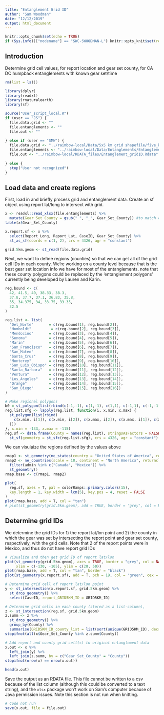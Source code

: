 ```yaml
---
title: "Entanglement Grid ID"
author: "Sam Woodman"
date: "12/12/2019"
output: html_document
---
```


```r
knitr::opts_chunk$set(echo = TRUE)
if (Sys.info()["nodename"] == "SWC-SWOODMAN-L") knitr::opts_knit$set(root.dir = "../")
```

## Introduction

Determine grid cell values, for report location and gear set county, for CA DC humpback entanglements with known gear set/time 

```r
rm(list = ls())

library(dplyr)
library(readxl)
library(rnaturalearth)
library(sf)

source("User_script_local.R")
if (user == "JS") {
  file.data.grid <- ""
  file.entanglements <- ""
  file.out <- ""
  
} else if (user == "SMW") {
  file.data.grid <- "../raimbow-local/Data/5x5 km grid shapefile/five_km_grid_polys_geo.shp"
  file.entanglements <- "../raimbow-local/Data/Entanglements/Entanglements_known_gear_set_location.xlsx"
  file.out <- "../raimbow-local/RDATA_files/Entanglement_gridID.Rdata"
  
} else {
  stop("User not recognized")
}
```

## Load data and create regions

First, load in and briefly process grid and entanglement data. Create an sf object using report lat/long to intersect with grid.

```r
x <- readxl::read_xlsx(file.entanglements) %>% 
  mutate(Gear_Set_County = gsub(" ", "_", Gear_Set_County)) #to match counties below
table(x$Gear_Set_County)

x.report.sf <- x %>% 
  select(Report_Long, Report_Lat, CaseID, Gear_Set_County) %>% 
  st_as_sf(coords = c(1, 2), crs = 4326, agr = "constant")

grid.5km.geom <- st_read(file.data.grid)
```

Next, we want to define regions (counties) so that we can get all of the grid cell IDs in each county. We're working on a county level because that is the best gear set location info we have for most of the entanglements. note that these county polygons could be replaced by the 'entanglement polygons' currently being developed by Lauren and Karin.

```r
reg.bound <- c(
  42, 41.5, 40, 38.83, 38.3, 
  37.8, 37.7, 37.1, 36.83, 35.8, 
  35, 34.375, 34, 33.75, 33.35, 
  32.5
)

reg.list <- list(
  "Del_Norte"       = c(reg.bound[1], reg.bound[2]), 
  "Humboldt"         = c(reg.bound[2], reg.bound[3]), 
  "Mendocino"       = c(reg.bound[3], reg.bound[4]), 
  "Sonoma"          = c(reg.bound[4], reg.bound[5]), 
  "Marin"           = c(reg.bound[5], reg.bound[6]), 
  "San_Francisco"   = c(reg.bound[6], reg.bound[7]), 
  "San_Mateo"       = c(reg.bound[7], reg.bound[8]), 
  "Santa_Cruz"      = c(reg.bound[8], reg.bound[9]), 
  "Monterey"        = c(reg.bound[9], reg.bound[10]), 
  "San_Luis_Obispo" = c(reg.bound[10], reg.bound[11]), 
  "Santa_Barbara"   = c(reg.bound[11], reg.bound[12]), 
  "Ventura"         = c(reg.bound[12], reg.bound[13]), 
  "Los_Angeles"     = c(reg.bound[13], reg.bound[14]), 
  "Orange"          = c(reg.bound[14], reg.bound[15]), 
  "San_Diego"       = c(reg.bound[15], reg.bound[16])
)

# Make regional polygons
b0 = st_polygon(list(rbind(c(-1,-1), c(1,-1), c(1,1), c(-1,1), c(-1,-1))))
reg.list.sfg <- lapply(reg.list, function(i, x.min, x.max) {
  st_polygon(list(rbind(
    c(x.min, i[1]), c(x.min, i[2]), c(x.max, i[2]), c(x.max, i[1]), c(x.min, i[1])
  )))
}, x.min = -133, x.max = -115)
reg.sf <- data.frame(County = names(reg.list), stringsAsFactors = FALSE) %>% 
  st_sf(geometry = st_sfc(reg.list.sfg), crs = 4326, agr = "constant")
```

We can visulaize the regions defined by the values above

```r
rmap1 <- st_geometry(ne_states(country = "United States of America", returnclass = "sf"))
rmap2 <- ne_countries(scale = 10, continent = "North America", returnclass = "sf") %>% 
  filter(admin %in% c("Canada", "Mexico")) %>% 
  st_geometry()
rmap.base <- c(rmap1, rmap2)

plot(
  reg.sf, axes = T, pal = colorRamps::primary.colors(15), 
  key.length = 1, key.width = lcm(5), key.pos = 4, reset = FALSE
)
plot(rmap.base, add = T, col = "tan")
# plot(st_geometry(grid.5km.geom), add = TRUE, border = "grey", col = NA, lwd = 0.4)
```

## Determine grid IDs

We determine the grid IDs for 1) the report lat/lon point and 2) the county in which the gear was set by intersecting the report point and gear set county, respectively, with the grid cells. Note that 2 of the report points were in Mexico, and thus do not have report grid IDs

```r
# Visualize and then get grid ID of report lat/lon
plot(st_geometry(grid.5km.geom), axes = TRUE, border = "grey", col = NA, 
     xlim = c(-130, -105), ylim = c(20, 50))
plot(rmap.base, add = T, col = "tan", border = "black")
plot(st_geometry(x.report.sf), add = T, pch = 19, col = "green", cex = 0.8)

# Determine grid cell of report lat/lon point
y <- st_intersection(x.report.sf, grid.5km.geom) %>% 
  st_drop_geometry() %>% 
  select(CaseID, report_GRID5KM_ID = GRID5KM_ID)

# Determine grid cells in each county (stored as a list-column), 
z <- st_intersection(reg.sf, grid.5km.geom)
z.summ <- z %>% 
  st_drop_geometry() %>% 
  group_by(County) %>% 
  summarise(GRID5KM_ID_county_list = list(sort(unique(GRID5KM_ID), decreasing = TRUE)))
stopifnot(all(x$Gear_Set_County %in% z.summ$County))

# Add report and county grid cell(s) to original entanglement data
x.out <- x %>% 
  left_join(y) %>% 
  left_join(z.summ, by = c("Gear_Set_County" = "County"))
stopifnot(nrow(x) == nrow(x.out))

head(x.out)
```

Save the output as an RDATA file. This file cannot be written to a csv because of the list column (although this could be converted to a text string), and the `xlsx` package won't work on Sam's computer because of Java permission issues. Note this section is not run when knitting.

```r
# Code not run
save(x.out, file = file.out)
```

